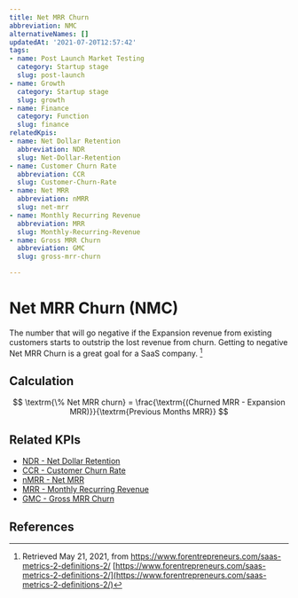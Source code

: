 ```yaml
---
title: Net MRR Churn
abbreviation: NMC
alternativeNames: []
updatedAt: '2021-07-20T12:57:42'
tags:
- name: Post Launch Market Testing
  category: Startup stage
  slug: post-launch
- name: Growth
  category: Startup stage
  slug: growth
- name: Finance
  category: Function
  slug: finance
relatedKpis:
- name: Net Dollar Retention
  abbreviation: NDR
  slug: Net-Dollar-Retention
- name: Customer Churn Rate
  abbreviation: CCR
  slug: Customer-Churn-Rate
- name: Net MRR
  abbreviation: nMRR
  slug: net-mrr
- name: Monthly Recurring Revenue
  abbreviation: MRR
  slug: Monthly-Recurring-Revenue
- name: Gross MRR Churn
  abbreviation: GMC
  slug: gross-mrr-churn

---
```


# Net MRR Churn (NMC)

The number that will go negative if the Expansion revenue from existing customers starts to outstrip the lost revenue from churn. Getting to negative Net MRR Churn is a great goal for a SaaS company. [^1]

## Calculation

$$
\textrm{\% Net MRR churn} = \frac{\textrm{(Churned MRR - Expansion MRR)}}{\textrm{Previous Months MRR}}
$$



## Related KPIs

- [NDR - Net Dollar Retention](/en/kpis/Net-Dollar-Retention)
- [CCR - Customer Churn Rate](/en/kpis/Customer-Churn-Rate)
- [nMRR - Net MRR](/en/kpis/net-mrr)
- [MRR - Monthly Recurring Revenue](/en/kpis/Monthly-Recurring-Revenue)
- [GMC - Gross MRR Churn](/en/kpis/gross-mrr-churn)

## References

[^1]:   Retrieved May 21, 2021, from https://www.forentrepreneurs.com/saas-metrics-2-definitions-2/ [https://www.forentrepreneurs.com/saas-metrics-2-definitions-2/](https://www.forentrepreneurs.com/saas-metrics-2-definitions-2/)
